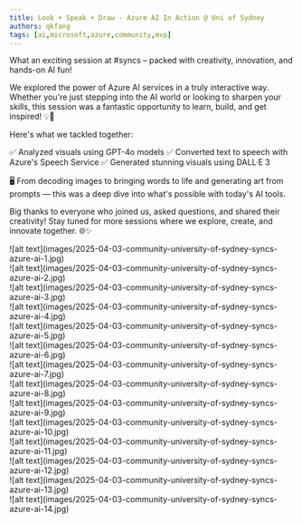 ```yaml
---
title: Look + Speak + Draw - Azure AI In Action @ Uni of Sydney
authors: qkfang
tags: [ai,microsoft,azure,community,mvp]
---
```


What an exciting session at #syncs – packed with creativity, innovation, and hands-on AI fun!

We explored the power of Azure AI services in a truly interactive way. Whether you're just stepping into the AI world or looking to sharpen your skills, this session was a fantastic opportunity to learn, build, and get inspired! 💡🤖

Here's what we tackled together:

✅ Analyzed visuals using GPT-4o models
✅ Converted text to speech with Azure's Speech Service
✅ Generated stunning visuals using DALL·E 3

🖥️ From decoding images to bringing words to life and generating art from prompts — this was a deep dive into what's possible with today's AI tools.

Big thanks to everyone who joined us, asked questions, and shared their creativity! Stay tuned for more sessions where we explore, create, and innovate together. 🌐✨

<div className="img-grid">
  <div className="img-item">
    ![alt text](images/2025-04-03-community-university-of-sydney-syncs-azure-ai-1.jpg)
  </div>
  <div className="img-item">
    ![alt text](images/2025-04-03-community-university-of-sydney-syncs-azure-ai-2.jpg)
  </div>
  <div className="img-item">
    ![alt text](images/2025-04-03-community-university-of-sydney-syncs-azure-ai-3.jpg)
  </div>
  <div className="img-item">
    ![alt text](images/2025-04-03-community-university-of-sydney-syncs-azure-ai-4.jpg) 
  </div>
  <div className="img-item">
    ![alt text](images/2025-04-03-community-university-of-sydney-syncs-azure-ai-5.jpg) 
  </div>
  <div className="img-item">
    ![alt text](images/2025-04-03-community-university-of-sydney-syncs-azure-ai-6.jpg) 
  </div>
  <div className="img-item">
    ![alt text](images/2025-04-03-community-university-of-sydney-syncs-azure-ai-7.jpg) 
  </div>
  <div className="img-item">
    ![alt text](images/2025-04-03-community-university-of-sydney-syncs-azure-ai-8.jpg) 
  </div>
  <div className="img-item">
    ![alt text](images/2025-04-03-community-university-of-sydney-syncs-azure-ai-9.jpg) 
  </div>
  <div className="img-item">
    ![alt text](images/2025-04-03-community-university-of-sydney-syncs-azure-ai-10.jpg) 
  </div>
  <div className="img-item">
    ![alt text](images/2025-04-03-community-university-of-sydney-syncs-azure-ai-11.jpg)
  </div>
  <div className="img-item">
    ![alt text](images/2025-04-03-community-university-of-sydney-syncs-azure-ai-12.jpg) 
  </div>
  <div className="img-item">
    ![alt text](images/2025-04-03-community-university-of-sydney-syncs-azure-ai-13.jpg)
  </div>
  <div className="img-item">
    ![alt text](images/2025-04-03-community-university-of-sydney-syncs-azure-ai-14.jpg)
  </div>
</div>


